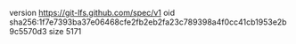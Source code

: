version https://git-lfs.github.com/spec/v1
oid sha256:1f7e7393ba37e06468cfe2fb2eb2fa23c789398a4f0cc41cb1953e2b9c5570d3
size 5171
